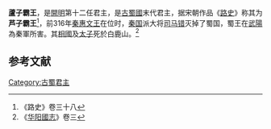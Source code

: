 '''蘆子霸王'''，是[[開明_(蜀国)|開明]]第十二任君主，是[[古蜀國|古蜀國]]末代君主，据宋朝作品《[[路史|路史]]》称其为'''芦子霸王'''<ref>《路史》卷三十八</ref>，前316年[[秦惠文王|秦惠文王]]在位时，[[秦国|秦国]]派大将[[司马错|司马错]]灭掉了蜀国，蜀王在[[武陽|武陽]]為秦軍所害。其[[相國|相國]]及[[太子|太子]]死於白鹿山。<ref>《[[华阳國志|华阳國志]]》卷三</ref>

{{start box}}
{{s-before|九世[[开明尚|开明尚]]}}
{{s-title|[[古蜀|蜀國]]国王}}
{{s-after|[[安阳王|安阳王]]}}
{{s-before|无}}
{{s-title|蜀侯}}
{{s-after|[[公子通|公子通]]}}
{{end box}}

==参考文献==
<div class="references-small">
<references></references>
</div>
[[Category:古蜀君主|Category:古蜀君主]]